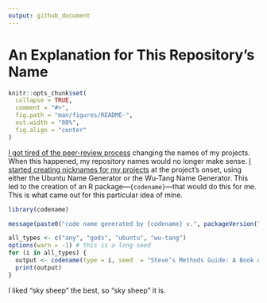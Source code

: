 ```yaml
---
output: github_document
---
```


# An Explanation for This Repository's Name

```r
knitr::opts_chunk$set(
  collapse = TRUE,
  comment = "#>",
  fig.path = "man/figures/README-",
  out.width = "80%",
  fig.align = "center"
)
```

[I got tired of the peer-review process](https://twitter.com/stevenvmiller/status/1229788167223398400) changing the names of my projects. When this happened, my repository names would no longer make sense. [I started creating nicknames for my projects](https://twitter.com/stevenvmiller/status/1229788168049676294) at the project's onset, using either the Ubuntu Name Generator or the Wu-Tang Name Generator. This led to the creation of an R package---`{codename}`---that would do this for me. This is what came out for this particular idea of mine.

```r
library(codename)

message(paste0("code name generated by {codename} v.", packageVersion("codename")))

all_types <- c("any", "gods", "ubuntu", "wu-tang")
options(warn = -1) # this is a long seed
for (i in all_types) {
  output <- codename(type = i, seed  = "Steve’s Methods Guide: A Book on Intermediate Methods That Will Assuredly Have a Better Name When I’m Done With It")
  print(output)
}
```

I liked "sky sheep" the best, so "sky sheep" it is.